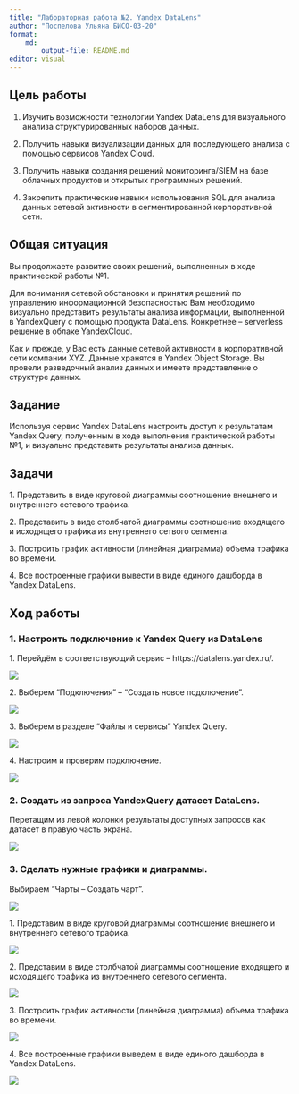 ```yaml
---
title: "Лабораторная работа №2. Yandex DataLens"
author: "Поспелова Ульяна БИСО-03-20"
format: 
    md:
        output-file: README.md
editor: visual
---
```


## Цель работы

1. Изучить возможности технологии Yandex DataLens для визуального анализа структурированных наборов данных.

2. Получить навыки визуализации данных для последующего анализа с помощью сервисов Yandex Cloud.

3. Получить навыки создания решений мониторинга/SIEM на базе облачных продуктов и открытых программных решений.

4. Закрепить практические навыки использования SQL для анализа данных сетевой активности в сегментированной корпоративной сети.

## Общая ситуация

Вы продолжаете развитие своих решений, выполненных в ходе практической работы №1.

Для понимания сетевой обстановки и принятия решений по управлению информационной безопасностью Вам необходимо визуально представить результаты анализа информации, выполненной в YandexQuery с помощью продукта DataLens. Конкретнее – serverless решение в облаке YandexCloud.

Как и прежде, у Вас есть данные сетевой активности в корпоративной сети компании XYZ. Данные хранятся в Yandex Object Storage. Вы провели разведочный анализ данных и имеете представление о структуре данных.

## Задание

Используя сервис Yandex DataLens настроить доступ к результатам Yandex Query, полученным в ходе
выполнения практической работы №1, и визуально представить результаты анализа данных.

## Задачи

1\. Представить в виде круговой диаграммы соотношение внешнего и внутреннего сетевого трафика.

2\. Представить в виде столбчатой диаграммы соотношение входящего и исходящего трафика из внутреннего сетвого сегмента.

3\. Построить график активности (линейная диаграмма) объема трафика во времени.

4\. Все построенные графики вывести в виде единого дашборда в Yandex DataLens.

## Ход работы

### 1. Настроить подключение к Yandex Query из DataLens

1\. Перейдём в соответствующий сервис – https://datalens.yandex.ru/.

![](PNGs/pic_1.png)

2\. Выберем “Подключения” – “Создать новое подключение”.

![](PNGs/pic_2.png)

3\. Выберем в разделе “Файлы и сервисы” Yandex Query.

![](PNGs/pic_3.png)

4\. Настроим и проверим подключение.

![](PNGs/pic_4.png)

### 2\. Создать из запроса YandexQuery датасет DataLens.

Перетащим из левой колонки результаты доступных запросов как датасет в правую часть экрана.

![](PNGs/pic_5.png)

### 3\. Сделать нужные графики и диаграммы.

Выбираем “Чарты – Создать чарт”.

![](PNGs/pic_6.png)

1\. Представим в виде круговой диаграммы соотношение внешнего и внутреннего сетевого трафика.

![](PNGs/pic_7.png)

2\. Представим в виде столбчатой диаграммы соотношение входящего и исходящего трафика из внутреннего сетевого сегмента.

![](PNGs/pic_8.png)

3\. Построить график активности (линейная диаграмма) объема трафика во времени.

![](PNGs/pic_9.png)

4\. Все построенные графики выведем в виде единого дашборда в Yandex DataLens.

![](PNGs/pic_10.png)
